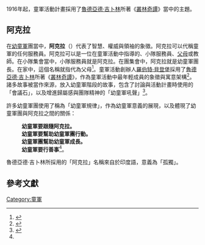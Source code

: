 {{DISPLAYTITLE:《叢林奇譚》與童軍活動}}
1916年起，童軍活動計畫採用了[[魯德亞德·吉卜林|魯德亞德·吉卜林]]所著《[[叢林奇譚|叢林奇譚]]》當中的主題。

==阿克拉==
在[[幼童軍|幼童軍]]團當中，'''阿克拉'''（{{lang|en|Akela}}）代表了智慧、權威與領袖的象徵。阿克拉可以代稱童軍的任何服務員。阿克拉可以是一位在童軍活動中指導的{{le|幼童軍團長|Cubmaster}}、小隊服務員、[[父母|父母]]或教師。在小隊集會當中，小隊服務員就是阿克拉。在團集會中，阿克拉就是幼童軍團長。在家中，這個名稱就指代為父母<ref name=autogenerated1>{{Cite web |url=http://www.scouting.org/scoutsource/cubscouts/aboutcubscouts/ideals/lawofthepack.aspx |title=The Law of the Pack<!-- Bot generated title --> |accessdate=2014-03-04 |archive-date=2009-06-05 |archive-url=https://web.archive.org/web/20090605024913/http://scouting.org/scoutsource/CubScouts/AboutCubScouts/Ideals/lawofthepack.aspx |dead-url=yes }}</ref>。童軍活動創辦人[[羅伯特·貝登堡|羅伯特·貝登堡]]採用了[[魯德亞德·吉卜林|魯德亞德·吉卜林]]所著《[[叢林奇譚|叢林奇譚]]》，作為童軍活動中最年輕成員的象徵與寓意架構<ref>{{Cite web |url=http://www.scouting.org/scoutsource/CubScouts/Parents/About/history.aspx |title=History of Cub Scouting<!-- Bot generated title --> |accessdate=2014-03-04 |archive-date=2014-03-04 |archive-url=https://web.archive.org/web/20140304135956/http://www.scouting.org/scoutsource/CubScouts/Parents/About/history.aspx |dead-url=yes }}</ref>。諸多故事被當作來源，放入幼童軍階段的故事，包含了討論與活動計畫時使用的「會議石」，以及增進歸屬感與團隊精神的「幼童軍吼聲」<ref>{{Cite web |url=http://meritbadge.org/wiki/index.php/Akela |title=Akela - MeritBadgeDotOrg<!-- Bot generated title --> |access-date=2014-03-04 |archive-url=https://web.archive.org/web/20150221093622/http://meritbadge.org/wiki/index.php/Akela |archive-date=2015-02-21 |dead-url=yes }}</ref>。

許多幼童軍團使用了稱為「幼童軍規律」，作為幼童軍意義的展現，以及體現了幼童軍團與阿克拉之間的關係：

:'''幼童軍要跟隨阿克拉。'''
:'''幼童軍要幫助幼童軍團行動。'''
:'''幼童軍團幫助幼童軍成長。'''
:'''幼童軍要行善事'''<ref name=autogenerated1 />。

魯德亞德·吉卜林所採用的「阿克拉」名稱來自於印度語，意義為「孤獨」。

==參考文獻==
{{Portal|童軍}}
{{Reflist}}

{{Scouting}}
{{叢林奇譚}}

[[Category:童軍|Category:童軍]]